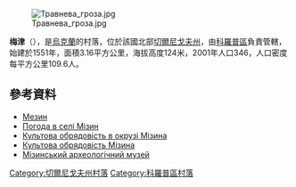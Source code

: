 {{coord|51|49|36|N|33|3|59|E|scale:100000|display=title}}

[[Image:Травнева_гроза.jpg|right]]

'''梅津'''（{{lang-uk|Мезин}}），是[[烏克蘭|烏克蘭]]的村落，位於該國北部[[切爾尼戈夫州|切爾尼戈夫州]]，由[[科羅普區|科羅普區]]負責管轄，始建於1551年，面積3.16平方公里，海拔高度124米，2001年人口346，人口密度每平方公里109.6人。

==參考資料==
* [http://gska2.rada.gov.ua/pls/z7502/A005?rdat1=07.09.2008&rf7571=40230 Мезин]{{dead link|date=2018年3月 |bot=InternetArchiveBot |fix-attempted=yes }}
* [http://weather.in.ua/ua/chernigovskaja/15380 Погода в селі Мізин] {{Wayback|url=http://weather.in.ua/ua/chernigovskaja/15380 |date=20151010192224 }}
* [https://web.archive.org/web/20160902012706/http://tour-cn.com.ua/publ/korop/kultova_obrjadovist_v_okruzi_mizina/125-1-0-801 Культова обрядовість в окрузі Мізина]
* [http://tour-cn.com.ua/publ/korop/kultova_obrjadovist_v_okruzi_mizina/125-1-0-803 Культова обрядовість Мізина]{{Dead link|date=2018年6月 |bot=InternetArchiveBot |fix-attempted=no }}
* [https://web.archive.org/web/20160917023037/http://tour-cn.com.ua/publ/68-1-0-285 Мізинський археологічний музей]

[[Category:切爾尼戈夫州村落|Category:切爾尼戈夫州村落]]
[[Category:科羅普區村落|Category:科羅普區村落]]


{{Chernihiv-geo-stub}}